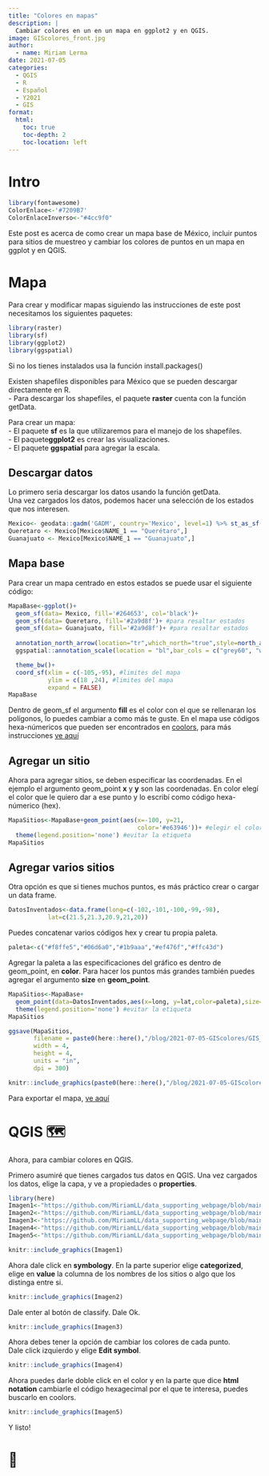 ```yaml
---
title: "Colores en mapas"
description: |
  Cambiar colores en un en un mapa en ggplot2 y en QGIS.
image: GIScolores_front.jpg
author:
  - name: Miriam Lerma
date: 2021-07-05
categories:
  - QGIS
  - R
  - Español
  - Y2021
  - GIS
format:
  html:
    toc: true
    toc-depth: 2
    toc-location: left
---
```



# Intro

```r
library(fontawesome)
ColorEnlace<-'#7209B7'
ColorEnlaceInverso<-"#4cc9f0"
```

Este post es acerca de como crear un mapa base de México, incluir puntos para sitios de muestreo y cambiar los colores de puntos en un mapa en ggplot y en QGIS.

# Mapa 

Para crear y modificar mapas siguiendo las instrucciones de este post necesitamos los siguientes paquetes:

```r
library(raster)
library(sf)
library(ggplot2)
library(ggspatial)
```

Si no los tienes instalados usa la función install.packages()

Existen shapefiles disponibles para México que se pueden descargar directamente en R.  <br>
- Para descargar los shapefiles, el paquete **raster** cuenta con la función getData. <br>

Para crear un mapa: <br>
- El paquete **sf** es la que utilizaremos para el manejo de los shapefiles. <br>
- El paquete**ggplot2** es crear las visualizaciones.<br>
- El paquete **ggspatial** para agregar la escala.<br>


## Descargar datos

Lo primero seria descargar los datos usando la función getData. <br>
Una vez cargados los datos, podemos hacer una selección de los estados que nos interesen. <br>

```r
Mexico<- geodata::gadm('GADM', country='Mexico', level=1) %>% st_as_sf()
Queretaro <- Mexico[Mexico$NAME_1 == "Querétaro",]
Guanajuato <- Mexico[Mexico$NAME_1 == "Guanajuato",]
```

## Mapa base
Para crear un mapa centrado en estos estados se puede usar el siguiente código:

```r
MapaBase<-ggplot()+
  geom_sf(data= Mexico, fill='#264653', col='black')+
  geom_sf(data= Queretaro, fill='#2a9d8f')+ #para resaltar estados
  geom_sf(data= Guanajuato, fill='#2a9d8f')+ #para resaltar estados
  
  annotation_north_arrow(location="tr",which_north="true",style=north_arrow_fancy_orienteering ())+ #Norte
  ggspatial::annotation_scale(location = "bl",bar_cols = c("grey60", "white"))+ #Escala

  theme_bw()+
  coord_sf(xlim = c(-105,-95), #limites del mapa
           ylim = c(18 ,24), #limites del mapa
           expand = FALSE)
MapaBase
```

Dentro de geom_sf el argumento **fill** es el color con el que se rellenaran los polígonos, lo puedes cambiar a como más te guste. En el mapa use códigos hexa-númericos que pueden ser encontrados en [coolors](https://coolors.co/), para más instrucciones [ve aquí](https://miriamll.github.io/Curso_CIAD/Xaringan-Parte2#16)

## Agregar un sitio

Ahora para agregar sitios, se deben especificar las coordenadas.
En el ejemplo el argumento geom_point **x** y **y** son las coordenadas. En color elegí el color que le quiero dar a ese punto y lo escribí como código hexa-númerico (hex). 

```r
MapaSitios<-MapaBase+geom_point(aes(x=-100, y=21, 
                                    color='#e63946'))+ #elegir el color
  theme(legend.position='none') #evitar la etiqueta
MapaSitios
```

## Agregar varios sitios

Otra opción es que si tienes muchos puntos, es más práctico crear o cargar un data frame. 

```r
DatosInventados<-data.frame(long=c(-102,-101,-100,-99,-98),
           lat=c(21.5,21.3,20.9,21,20))
```

Puedes concatenar varios códigos hex y crear tu propia paleta.

```r
paleta<-c("#f8ffe5","#06d6a0","#1b9aaa","#ef476f","#ffc43d")
```

Agregar la paleta a las especificaciones del gráfico es dentro de geom_point, en **color**.
Para hacer los puntos más grandes también puedes agregar el argumento **size** en **geom_point**.

```r
MapaSitios<-MapaBase+
  geom_point(data=DatosInventados,aes(x=long, y=lat,color=paleta),size=3)+ 
  theme(legend.position='none') #evitar la etiqueta
MapaSitios
```

```r
ggsave(MapaSitios, 
       filename = paste0(here::here(),"/blog/2021-07-05-GIScolores/GIS_colores_export.jpg"),
       width = 4, 
       height = 4, 
       units = "in",
       dpi = 300)
```

```r
knitr::include_graphics(paste0(here::here(),"/blog/2021-07-05-GIScolores/GIS_colores_export.jpg"))
```

Para exportar el mapa, [ve aquí](https://miriamll.github.io/Curso_CIAD/Clase2#49)

# QGIS 🗺️

Ahora, para cambiar colores en QGIS.

Primero asumiré que tienes cargados tus datos en QGIS. 
Una vez cargados los datos, elige la capa, y ve a propiedades o **properties**.

```r
library(here)
Imagen1<-"https://github.com/MiriamLL/data_supporting_webpage/blob/main/Blog/2021/QGIS/Folie1.JPG?raw=true"
Imagen2<-"https://github.com/MiriamLL/data_supporting_webpage/blob/main/Blog/2021/QGIS/Folie2.JPG?raw=true"
Imagen3<-"https://github.com/MiriamLL/data_supporting_webpage/blob/main/Blog/2021/QGIS/Folie3.JPG?raw=true"
Imagen4<-"https://github.com/MiriamLL/data_supporting_webpage/blob/main/Blog/2021/QGIS/Folie4.JPG?raw=true"
Imagen5<-"https://github.com/MiriamLL/data_supporting_webpage/blob/main/Blog/2021/QGIS/Folie5.JPG?raw=true"
```

```r
knitr::include_graphics(Imagen1)
```

Ahora dale click en **symbology**. En la parte superior elige **categorized**, elige en **value** la columna de los nombres de los sitios o algo que los distinga entre si.

```r
knitr::include_graphics(Imagen2)
```

Dale enter al botón de classify. Dale Ok.

```r
knitr::include_graphics(Imagen3)
```

Ahora debes tener la opción de cambiar los colores de cada punto.  
Dale click izquierdo y elige **Edit symbol**.

```r
knitr::include_graphics(Imagen4)
```

Ahora puedes darle doble click en el color y en la parte que dice **html notation** cambiarle el código hexagecimal por el que te interesa, puedes buscarlo en coolors.

```r
knitr::include_graphics(Imagen5)
```


Y listo!

<h1> 🥳 </h1>
